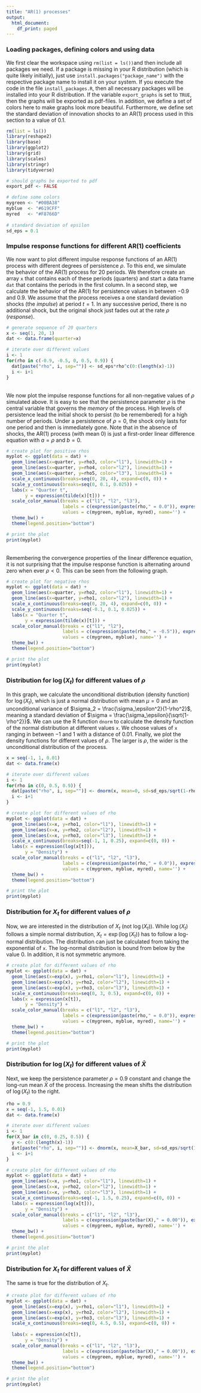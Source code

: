 ```yaml
---
title: "AR(1) processes"
output:
  html_document:
    df_print: paged
---
```


### Loading packages, defining colors and using data

We first clear the workspace using `rm(list = ls())`and then include all packages we need. If a package is missing in your R distribution (which is quite likely initially), just use `install.packages("package_name")` with the respective package name to install it on your system. If you execute the code in the file `install_packages.R`, then all necessary packages will be installed into your R distribution. If the variable `export_graphs` is set to `TRUE`, then the graphs will be exported as pdf-files. In addition, we define a set of colors here to make graphs look more beautiful. Furthermore, we define set the standard deviation of innovation shocks to an AR(1) process used in this section to a value of $0.1$.

```r
rm(list = ls())
library(reshape2)
library(base)
library(ggplot2)
library(grid)
library(scales)
library(stringr)
library(tidyverse)

# should graphs be exported to pdf
export_pdf <- FALSE

# define some colors
mygreen <- "#00BA38"
myblue  <- "#619CFF"
myred   <- "#F8766D"
  
# standard deviation of epsilon
sd_eps = 0.1
```


### Impulse response functions for different AR(1) coefficients

We now want to plot different impulse response functions of an AR(1) process with different degrees of persistence $\rho$. To this end, we simulate the behavior of the AR(1) process for 20 periods. We therefore create an array `x` that contains each of these periods (quarters) and start a data frame `dat` that contains the periods in the first column. In a second step, we calculate the behavior of the AR(1) for persistence values in between $-0.9$ and $0.9$. We assume that the process receives a one standard deviation shocks (the *impulse*) at period $t = 1$. In any successive period, there is no additional shock, but the original shock just fades out at the rate $\rho$ (*response*).

```r
# generate sequence of 20 quarters
x <- seq(1, 20, 1)
dat <- data.frame(quarter=x)

# iterate over different values
i <- 1
for(rho in c(-0.9, -0.5, 0, 0.5, 0.9)) {
  dat[paste("rho", i, sep="")] <- sd_eps*rho^c(0:(length(x)-1))
  i <- i+1
}
```

<br />
We now plot the impulse response functions for all non-negative values of $\rho$ simulated above. It is easy to see that the persistence parameter $\rho$ is the central variable that governs the *memory* of the process. High levels of persistence lead the initial shock to persist (to be remembered) for a high number of periods. Under a persistence of $\rho = 0$, the shock only lasts for one period and then is immediately gone. Note that in the absence of shocks, the AR(1) process (with mean $0$) is just a first-order linear difference equation with $a = \rho$ and $b = 0$.

```r
# create plot for positive rhos
myplot <- ggplot(data = dat) + 
  geom_line(aes(x=quarter, y=rho3, color="l1"), linewidth=1) +
  geom_line(aes(x=quarter, y=rho4, color="l2"), linewidth=1) +
  geom_line(aes(x=quarter, y=rho5, color="l3"), linewidth=1) +
  scale_x_continuous(breaks=seq(0, 20, 4), expand=c(0, 0)) +  
  scale_y_continuous(breaks=seq(0, 0.1, 0.025)) +  
  labs(x = "Quarter t",
       y = expression(tilde(x)[t])) +
  scale_color_manual(breaks = c("l1", "l2", "l3"),
                     labels = c(expression(paste(rho," = 0.0")), expression(paste(rho," = 0.5")), expression(paste(rho," = 0.9"))),
                     values = c(mygreen, myblue, myred), name='') +
  theme_bw() + 
  theme(legend.position="bottom")

# print the plot
print(myplot)
```
<br />
Remembering the convergence properties of the linear difference equation, it is not surprising that the impulse response function is alternating around zero when ever $\rho < 0$. This can be seen from the following graph.

```r
# create plot for negative rhos
myplot <- ggplot(data = dat) + 
  geom_line(aes(x=quarter, y=rho2, color="l1"), linewidth=1) +
  geom_line(aes(x=quarter, y=rho1, color="l2"), linewidth=1) +
  scale_x_continuous(breaks=seq(0, 20, 4), expand=c(0, 0)) +  
  scale_y_continuous(breaks=seq(-0.1, 0.1, 0.025)) +  
  labs(x = "Quarter t",
       y = expression(tilde(x)[t])) +
  scale_color_manual(breaks = c("l1", "l2"),
                     labels = c(expression(paste(rho," = -0.5")), expression(paste(rho," = -0.9"))),
                     values = c(mygreen, myblue), name='') +
  theme_bw() + 
  theme(legend.position="bottom")

# print the plot
print(myplot)
```


### Distribution for $\log(X_t)$ for different values of $\rho$

In this graph, we calculate the unconditional distribution (density function) for $\log(X_t)$, which is just a normal distribution with mean $\mu = 0$ and an unconditional variance of $\sigma_2 = \frac{\sigma_\epsilon^2}{1-\rho^2}$, meaning a standard deviation of $\sigma = \frac{\sigma_\epsilon}{\sqrt{1-\rho^2}}$. We can use the R function `dnorm` to calculate the density function of the normal distribution at different values `x`. We choose values of `x` ranging in between $-1$ and $1$ with a distance of $0.01$. Finally, we plot the density functions for different values of $\rho$. The larger is $\rho$, the wider is the unconditional distribution of the process.

```r
x = seq(-1, 1, 0.01)
dat <- data.frame(x)

# iterate over different values
i <- 1
for(rho in c(0, 0.5, 0.9)) {
  dat[paste("rho", i, sep="")] <- dnorm(x, mean=0, sd=sd_eps/sqrt(1-rho^2))
  i <- i+1
}

# create plot for different values of rho
myplot <- ggplot(data = dat) + 
  geom_line(aes(x=x, y=rho1, color="l1"), linewidth=1) +
  geom_line(aes(x=x, y=rho2, color="l2"), linewidth=1) +
  geom_line(aes(x=x, y=rho3, color="l3"), linewidth=1) +
  scale_x_continuous(breaks=seq(-1, 1, 0.25), expand=c(0, 0)) +  
  labs(x = expression(log(x[t])),
       y = "Density") +
  scale_color_manual(breaks = c("l1", "l2", "l3"),
                     labels = c(expression(paste(rho," = 0.0")), expression(paste(rho," = 0.5")), expression(paste(rho," = 0.9"))),
                     values = c(mygreen, myblue, myred), name='') +
  theme_bw() + 
  theme(legend.position="bottom")

# print the plot
print(myplot)
```


### Distribution for $X_t$ for different values of $\rho$

Now, we are interested in the distribution of $X_t$ (not $\log(X_t)$). While $\log(X_t)$ follows a simple normal distribution, $X_t = \exp(\log(X_t))$ has to follow a log-normal distribution. The distribution can just be calculated from taking the exponential of `x`. The log-normal distribution is bound from below by the value $0$. In addition, it is not symmetric anymore.

```r
# create plot for different values of rho
myplot <- ggplot(data = dat) + 
  geom_line(aes(x=exp(x), y=rho1, color="l1"), linewidth=1) +
  geom_line(aes(x=exp(x), y=rho2, color="l2"), linewidth=1) +
  geom_line(aes(x=exp(x), y=rho3, color="l3"), linewidth=1) +
  scale_x_continuous(breaks=seq(0, 3, 0.5), expand=c(0, 0)) +  
  labs(x = expression(x[t]),
       y = "Density") +
  scale_color_manual(breaks = c("l1", "l2", "l3"),
                     labels = c(expression(paste(rho," = 0.0")), expression(paste(rho," = 0.5")), expression(paste(rho," = 0.9"))),
                     values = c(mygreen, myblue, myred), name='') +
  theme_bw() + 
  theme(legend.position="bottom")

# print the plot
print(myplot)
```

### Distribution for $\log(X_t)$ for different values of $\bar X$

Next, we keep the persistence parameter $\rho = 0.9$ constant and change the long-run mean $\bar X$ of the process. Increasing the mean shifts the distribution of $\log(X_t)$ to the right.

```r
rho = 0.9
x = seq(-1, 1.5, 0.01)
dat <- data.frame(x)

# iterate over different values
i <- 1
for(X_bar in c(0, 0.25, 0.5)) {
  y <- c(0:(length(x)-1))
  dat[paste("rho", i, sep="")] <- dnorm(x, mean=X_bar, sd=sd_eps/sqrt(1-rho^2))
  i <- i+1
}

# create plot for different values of rho
myplot <- ggplot(data = dat) + 
  geom_line(aes(x=x, y=rho1, color="l1"), linewidth=1) +
  geom_line(aes(x=x, y=rho2, color="l2"), linewidth=1) +
  geom_line(aes(x=x, y=rho3, color="l3"), linewidth=1) +
  scale_x_continuous(breaks=seq(-1, 1.5, 0.25), expand=c(0, 0)) +  
  labs(x = expression(log(x[t])),
       y = "Density") +
  scale_color_manual(breaks = c("l1", "l2", "l3"),
                     labels = c(expression(paste(bar(X)," = 0.00")), expression(paste(bar(X)," = 0.25")), expression(paste(bar(X)," = 0.50"))),
                     values = c(mygreen, myblue, myred), name='') +
  theme_bw() + 
  theme(legend.position="bottom")

# print the plot
print(myplot)
```


### Distribution for $X_t$ for different values of $\bar X$

The same is true for the distribution of $X_t$.

```r
# create plot for different values of rho
myplot <- ggplot(data = dat) + 
  geom_line(aes(x=exp(x), y=rho1, color="l1"), linewidth=1) +
  geom_line(aes(x=exp(x), y=rho2, color="l2"), linewidth=1) +
  geom_line(aes(x=exp(x), y=rho3, color="l3"), linewidth=1) +
  scale_x_continuous(breaks=seq(0, 4.5, 0.5), expand=c(0, 0)) +  
  
  labs(x = expression(x[t]),
       y = "Density") +
  scale_color_manual(breaks = c("l1", "l2", "l3"),
                     labels = c(expression(paste(bar(X)," = 0.00")), expression(paste(bar(X)," = 0.25")), expression(paste(bar(X)," = 0.50"))),
                     values = c(mygreen, myblue, myred), name='') +
  theme_bw() + 
  theme(legend.position="bottom")

# print the plot
print(myplot)
```